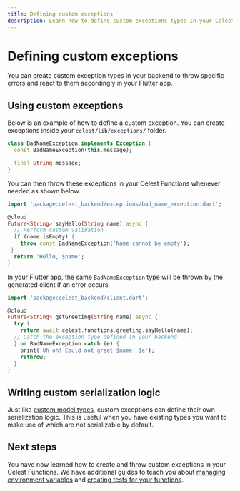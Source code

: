 ```yaml
---
title: Defining custom exceptions
description: Learn how to define custom exceptions types in your Celest Functions.
---
```


# Defining custom exceptions

You can create custom exception types in your backend to throw specific errors and react to them accordingly in your Flutter app.

## Using custom exceptions

Below is an example of how to define a custom exception. You can create exceptions inside your `celest/lib/exceptions/` folder.

```dart filename="celest/lib/exceptions/bad_name_exception.dart"
class BadNameException implements Exception {
  const BadNameException(this.message);

  final String message;
}
```

You can then throw these exceptions in your Celest Functions whenever needed as shown below.

```dart {7} filename="celest/functions/greeting.dart"
import 'package:celest_backend/exceptions/bad_name_exception.dart';

@cloud
Future<String> sayHello(String name) async {
  // Perform custom validation
  if (name.isEmpty) {
    throw const BadNameException('Name cannot be empty');
 }
  return 'Hello, $name';
}
```

In your Flutter app, the same `BadNameException` type will be thrown by the generated client if an error occurs.

```dart {8-11}
import 'package:celest_backend/client.dart';

@cloud
Future<String> getGreeting(String name) async {
  try {
    return await celest.functions.greeting.sayHello(name);
  // Catch the exception type defined in your backend
  } on BadNameException catch (e) {
    print('Uh oh! Could not greet $name: $e');
    rethrow;
  }
}
```

## Writing custom serialization logic

Just like [custom model types](/docs/functions/data-types.md#writing-custom-serialization-logic), custom exceptions can define their own serialization logic. This is useful when you have existing types you want to make use of which are not serializable by default.

## Next steps

You have now learned how to create and throw custom exceptions in your Celest Functions. We have additional guides to teach you about [managing environment variables](/docs/functions/env-variables.md) and [creating tests for your functions](/docs/functions/testing.md).
